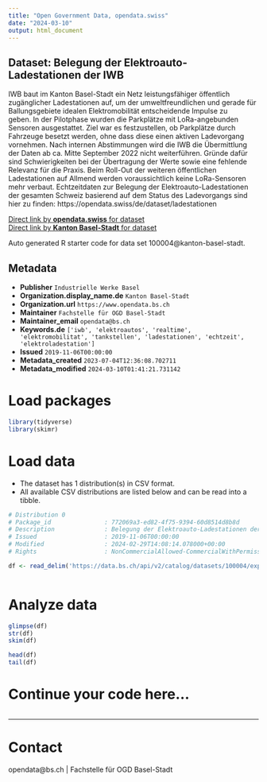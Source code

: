 ```yaml
---
title: "Open Government Data, opendata.swiss"
date: "2024-03-10"
output: html_document
---
```


## Dataset: Belegung der Elektroauto-Ladestationen der IWB

IWB baut im Kanton Basel-Stadt ein Netz leistungsfähiger öffentlich zugänglicher Ladestationen auf, um der umweltfreundlichen und gerade für Ballungsgebiete idealen Elektromobilität entscheidende Impulse zu geben. In der Pilotphase wurden die Parkplätze mit LoRa-angebunden Sensoren ausgestattet. Ziel war es festzustellen, ob Parkplätze durch Fahrzeuge besetzt werden, ohne dass diese einen aktiven Ladevorgang vornehmen. Nach internen Abstimmungen wird die IWB die Übermittlung der Daten ab ca. Mitte September 2022 nicht weiterführen. Gründe dafür sind Schwierigkeiten bei der Übertragung der Werte sowie eine fehlende Relevanz für die Praxis. Beim Roll-Out der weiteren öffentlichen Ladestationen auf Allmend werden voraussichtlich keine LoRa-Sensoren mehr verbaut. Echtzeitdaten zur Belegung der Elektroauto-Ladestationen der gesamten Schweiz basierend auf dem Status des Ladevorgangs sind hier zu finden: https://opendata.swiss/de/dataset/ladestationen

[Direct link by **opendata.swiss** for dataset](https://opendata.swiss/de/dataset/belegung-der-elektroauto-ladestationen-der-iwb)<br>
[Direct link by **Kanton Basel-Stadt** for dataset](https://data.bs.ch/explore/dataset/100004/)

Auto generated R starter code for data set 100004@kanton-basel-stadt.

## Metadata

- **Publisher** `Industrielle Werke Basel`
- **Organization.display_name.de** `Kanton Basel-Stadt`
- **Organization.url** `https://www.opendata.bs.ch`
- **Maintainer** `Fachstelle für OGD Basel-Stadt`
- **Maintainer_email** `opendata@bs.ch`
- **Keywords.de** `['iwb', 'elektroautos', 'realtime', 'elektromobilitat', 'tankstellen', 'ladestationen', 'echtzeit', 'elektroladestation']`
- **Issued** `2019-11-06T00:00:00`
- **Metadata_created** `2023-07-04T12:36:08.702711`
- **Metadata_modified** `2024-03-10T01:41:21.731142`


# Load packages

```r

library(tidyverse)
library(skimr)

```

# Load data

-   The dataset has 1 distribution(s) in CSV format.
-   All available CSV distributions are listed below and can be read into a tibble.

```r

# Distribution 0
# Package_id               : 772069a3-ed82-4f75-9394-60d8514d8b8d
# Description              : Belegung der Elektroauto-Ladestationen der IWB (csv)
# Issued                   : 2019-11-06T00:00:00
# Modified                 : 2024-02-29T14:08:14.078000+00:00
# Rights                   : NonCommercialAllowed-CommercialWithPermission-ReferenceRequired

df <- read_delim('https://data.bs.ch/api/v2/catalog/datasets/100004/exports/csv')



```

# Analyze data

```r

glimpse(df)
str(df)
skim(df)

head(df)
tail(df)

```

# Continue your code here...

```r

```

------------------------------------------------------------------------

# Contact

opendata@bs.ch | Fachstelle für OGD Basel-Stadt
